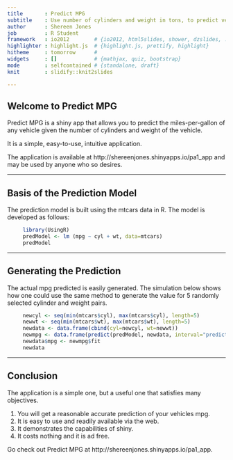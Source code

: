 ```yaml
---
title       : Predict MPG
subtitle    : Use number of cylinders and weight in tons, to predict vehicle mpg
author      : Shereen Jones
job         : R Student
framework   : io2012        # {io2012, html5slides, shower, dzslides, ...}
highlighter : highlight.js  # {highlight.js, prettify, highlight}
hitheme     : tomorrow      # 
widgets     : []            # {mathjax, quiz, bootstrap}
mode        : selfcontained # {standalone, draft}
knit        : slidify::knit2slides

---
```


## Welcome to Predict MPG

Predict MPG is a shiny app that allows you to predict the miles-per-gallon of any vehicle given the number of cylinders and weight of the vehicle.

It is a simple, easy-to-use, intuitive application.

The application is available at http://shereenjones.shinyapps.io/pa1_app and may be used by anyone who so desires.

---

## Basis of the Prediction Model

The prediction model is built using the mtcars data in R.  The model is developed as follows:
``` r
     library(UsingR)
     predModel <- lm (mpg ~ cyl + wt, data=mtcars)
     predModel
```

---

## Generating the Prediction

The actual mpg predicted is easily generated.  The simulation below shows how one could use the same method to generate the value for 5 randomly selected cylinder and weight pairs.

```r
     newcyl <- seq(min(mtcars$cyl), max(mtcars$cyl), length=5)
     newwt <- seq(min(mtcars$wt), max(mtcars$wt), length=5)
     newdata <- data.frame(cbind(cyl=newcyl, wt=newwt))
     newmpg <- data.frame(predict(predModel, newdata, interval="prediction"))
     newdata$mpg <- newmpg$fit
     newdata
```

---

## Conclusion

The application is a simple one, but a useful one that satisfies many objectives.

1. You will get a reasonable accurate prediction of your vehicles mpg.
2. It is easy to use and readily available via the web.
3. It demonstrates the capabilities of shiny.
4. It costs nothing and it is ad free.

Go check out Predict MPG at http://shereenjones.shinyapps.io/pa1_app.



